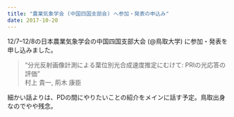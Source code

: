 ```yaml
---
title: "農業気象学会 (中国四国支部会) へ参加・発表の申込み"
date: 2017-10-20
---
```


12/7--12/8の日本農業気象学会の中国四国支部大会 (@鳥取大学) に参加・発表を申し込みました。

> “分光反射画像計測による葉位別光合成速度推定にむけて: PRIの光応答の評価”  
> 村上 貴一, 荊木 康臣

細かい話よりは、PDの間にやりたいことの紹介をメインに話す予定。鳥取出身なのでやや残念。